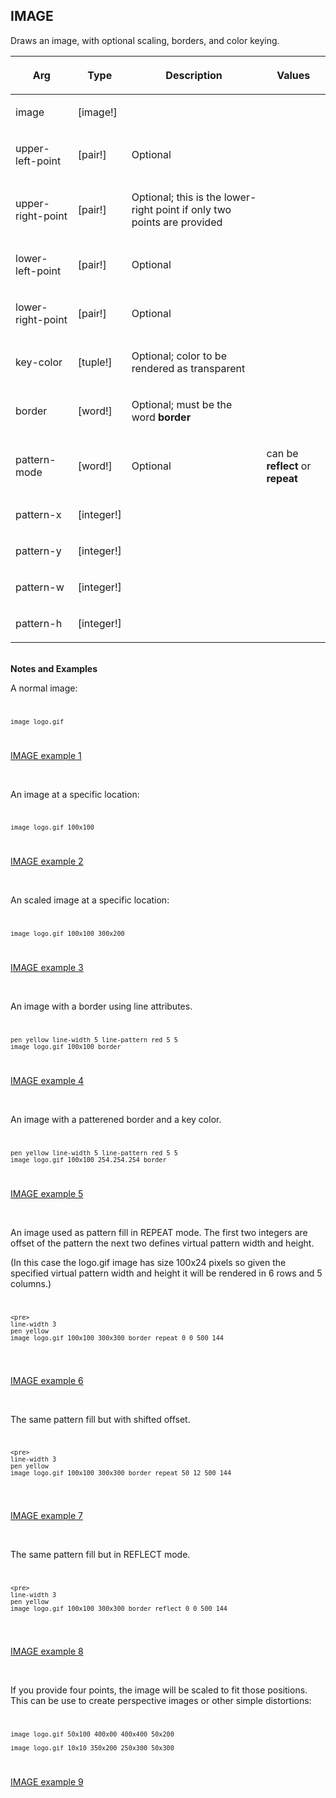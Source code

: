 == IMAGE== 

Draws an image, with optional scaling, borders, and color keying.

{| cellspacing="1" cellpadding="4" border="0" style="background: black; color: black"
! bgcolor="silver" | Arg 
! bgcolor="silver" | Type 
! bgcolor="silver" | Description
! bgcolor="silver" | Values
|- 
| bgcolor="white" | image
| bgcolor="white" | [image!]
| bgcolor="white" | 
| bgcolor="white" | 
|- 
| bgcolor="white" | upper-left-point
| bgcolor="white" | [pair!]
| bgcolor="white" | Optional
| bgcolor="white" | 
|- 
| bgcolor="white" | upper-right-point
| bgcolor="white" | [pair!]
| bgcolor="white" | Optional; this is the lower-right point if only two points are provided
| bgcolor="white" | 
|- 
| bgcolor="white" | lower-left-point
| bgcolor="white" | [pair!]
| bgcolor="white" | Optional
| bgcolor="white" | 
|- 
| bgcolor="white" | lower-right-point
| bgcolor="white" | [pair!]
| bgcolor="white" | Optional
| bgcolor="white" | 
|- 
| bgcolor="white" | key-color
| bgcolor="white" | [tuple!]
| bgcolor="white" | Optional; color to be rendered as transparent
| bgcolor="white" | 
|- 
| bgcolor="white" | border
| bgcolor="white" | [word!]
| bgcolor="white" | Optional; must be the word '''border'''
| bgcolor="white" | 
|- 
| bgcolor="white" | pattern-mode
| bgcolor="white" | [word!]
| bgcolor="white" | Optional
| bgcolor="white" | can be '''reflect''' or '''repeat'''
|- 
| bgcolor="white" | pattern-x
| bgcolor="white" | [integer!]
| bgcolor="white" | 
| bgcolor="white" | 
|- 
| bgcolor="white" | pattern-y
| bgcolor="white" | [integer!]
| bgcolor="white" | 
| bgcolor="white" | 
|- 
| bgcolor="white" | pattern-w
| bgcolor="white" | [integer!]
| bgcolor="white" | 
| bgcolor="white" | 
|- 
| bgcolor="white" | pattern-h
| bgcolor="white" | [integer!]
| bgcolor="white" | 
| bgcolor="white" | 
|}
<br>'''Notes and Examples'''
<p>A normal image:</p>
<code><pre>
image logo.gif
</pre></code>
[[images/IMAGE-1.png|IMAGE example 1]]

<br>
<p>An image at a specific location:</p>
<code><pre>
image logo.gif 100x100
</pre></code>
[[images/IMAGE-2.png|IMAGE example 2]]

<br>
<p>An scaled image at a specific location:</p>
<code><pre>
image logo.gif 100x100 300x200
</pre></code>
[[images/IMAGE-3.png|IMAGE example 3]]

<br>
<p>An image with a border using line attributes.</p>
<code><pre>
pen yellow line-width 5 line-pattern red 5 5
image logo.gif 100x100 border
</pre></code>
[[images/IMAGE-4.png|IMAGE example 4]]

<br>
<p>An image with a patterened border and a key color.</p>
<code><pre>
pen yellow line-width 5 line-pattern red 5 5
image logo.gif 100x100 254.254.254 border
</pre></code>
[[images/IMAGE-5.png|IMAGE example 5]]

<br>
<p>An image used as pattern fill in REPEAT mode. The first two integers are offset of the pattern the next two defines virtual pattern width and height.</p>
<p>(In this case the logo.gif image has size 100x24 pixels so given the specified virtual pattern width and height it will be rendered in 6 rows and 5 columns.)</p>
<code><pre>
<pre>
line-width 3
pen yellow
image logo.gif 100x100 300x300 border repeat 0 0 500 144
</pre>
</pre></code>
[[images/IMAGE-6.png|IMAGE example 6]]

<br>
<p>The same pattern fill but with shifted offset.</p>
<code><pre>
<pre>
line-width 3
pen yellow
image logo.gif 100x100 300x300 border repeat 50 12 500 144
</pre>
</pre></code>
[[images/IMAGE-7.png|IMAGE example 7]]

<br>
<p>The same pattern fill but in REFLECT mode.</p>
<code><pre>
<pre>
line-width 3
pen yellow
image logo.gif 100x100 300x300 border reflect 0 0 500 144
</pre>
</pre></code>
[[images/IMAGE-8.png|IMAGE example 8]]

<br>
<p>If you provide four points, the image will be scaled to
fit those positions. This can be use to create perspective
images or other simple distortions:</p>
<code><pre>
image logo.gif 50x100 400x00 400x400 50x200

image logo.gif 10x10 350x200 250x300 50x300
</pre></code>
[[images/IMAGE-9.png|IMAGE example 9]]

<br>
